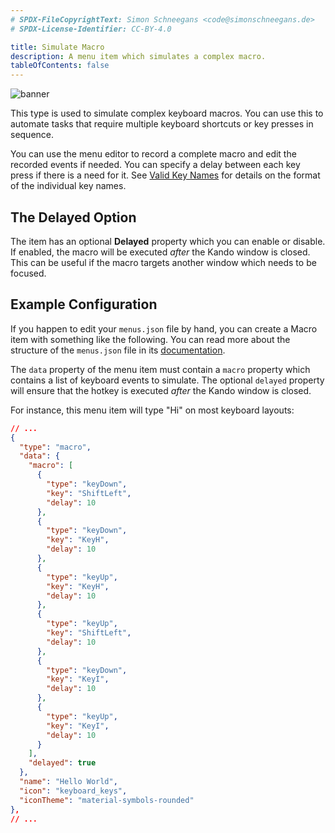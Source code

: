 ```yaml
---
# SPDX-FileCopyrightText: Simon Schneegans <code@simonschneegans.de>
# SPDX-License-Identifier: CC-BY-4.0

title: Simulate Macro
description: A menu item which simulates a complex macro.
tableOfContents: false
---
```



![banner](../../assets/banner10.png)

<Intro>
This type is used to simulate complex keyboard macros.
You can use this to automate tasks that require multiple keyboard shortcuts or key presses in sequence.
</Intro>

You can use the menu editor to record a complete macro and edit the recorded events if needed.
You can specify a delay between each key press if there is a need for it.
See [Valid Key Names](/valid-keynames) for details on the format of the individual key names.

## <Icon name="solar:sort-by-time-line-duotone" class="inline-icon" /> The Delayed Option

The item has an optional **Delayed** property which you can enable or disable.
If enabled, the macro will be executed _after_ the Kando window is closed.
This can be useful if the macro targets another window which needs to be focused.

## <Icon name="solar:settings-bold-duotone" class="inline-icon" /> Example Configuration

If you happen to edit your `menus.json` file by hand, you can create a Macro item with something like the following.
You can read more about the structure of the `menus.json` file in its [documentation](/config-files).

The `data` property of the menu item must contain a `macro` property which contains a list of keyboard events to simulate.
The optional `delayed` property will ensure that the hotkey is executed _after_ the Kando window is closed.

For instance, this menu item will type "Hi" on most keyboard layouts:

```json title="menus.json"
// ...
{
  "type": "macro",
  "data": {
    "macro": [
      {
        "type": "keyDown",
        "key": "ShiftLeft",
        "delay": 10
      },
      {
        "type": "keyDown",
        "key": "KeyH",
        "delay": 10
      },
      {
        "type": "keyUp",
        "key": "KeyH",
        "delay": 10
      },
      {
        "type": "keyUp",
        "key": "ShiftLeft",
        "delay": 10
      },
      {
        "type": "keyDown",
        "key": "KeyI",
        "delay": 10
      },
      {
        "type": "keyUp",
        "key": "KeyI",
        "delay": 10
      }
    ],
    "delayed": true
  },
  "name": "Hello World",
  "icon": "keyboard_keys",
  "iconTheme": "material-symbols-rounded"
},
// ...
```